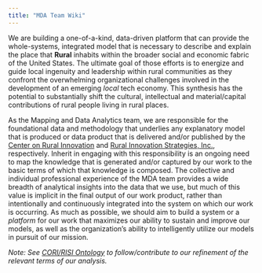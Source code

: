 ```yaml
---
title: "MDA Team Wiki"
---
```


We are building a one-of-a-kind, data-driven platform that can provide the whole-systems, integrated model that is necessary to describe and explain the place that **Rural** inhabits within the broader social and economic fabric of the United States. The ultimate goal of those efforts is to energize and guide local ingenuity and leadership within rural communities as they confront the overwhelming organizational challenges involved in the development of an emerging _local_ tech economy. This synthesis has the potential to substantially shift the cultural, intellectual and material/capital contributions of rural people living in rural places.

As the Mapping and Data Analytics team, we are responsible for the foundational data and methodology that underlies any explanatory model that is produced or data product that is delivered and/or published by the [Center on Rural Innovation](https://ruralinnovation.us/) and [Rural Innovation Strategies, Inc.](https://ruralinnovationstrategies.com/), respectively. Inherit in engaging with this responsibility is an ongoing need to map the knowledge that is generated and/or captured by our work to the basic terms of which that knowledge is composed. The collective  and individual professional experience of the MDA team provides a wide breadth of analytical insights into the data that we use, but much of this value is implicit in the final output of our work product, rather than intentionally and continuously integrated into the system on which our work is occurring. As much as possible, we should aim to build a system or a _platform_ for our work that maximizes our ability to sustain and improve our models, as well as the organization's ability to intelligently utilize our models in pursuit of our mission.

::: {.callout-tip}
_Note: See [CORI/RISI Ontology](CORI-Ontology.qmd) to follow/contribute to our refinement of the relevant terms of our analysis._
:::
